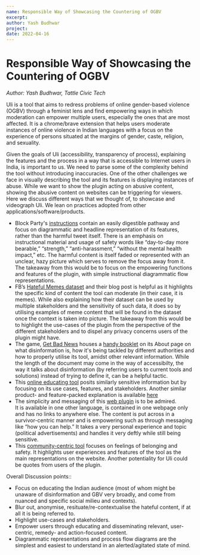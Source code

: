 ```yaml
---
name: Responsible Way of Showcasing the Countering of OGBV
excerpt:
author: Yash Budhwar
project:
date: 2022-04-16
---
```



<ContentPageShell>

# Responsible Way of Showcasing the Countering of OGBV

_Author: Yash Budhwar, Tattle Civic Tech_

Uli is a tool that aims to redress problems of online gender-based violence (OGBV) through a feminist lens and find empowering ways in which moderation can empower multiple users, especially the ones that are most affected. It is a chrome/brave extension that helps users moderate instances of online violence in Indian languages with a focus on the experience of persons situated at the margins of gender, caste, religion, and sexuality.

Given the goals of Uli (accessibility, transparency of process), explaining the features and the process in a way that is accessible to Internet users in India, is important to us. We need to parse some of the complexity behind the tool without introducing inaccuracies. One of the other challenges we face in visually describing the tool and its features is displaying instances of abuse. While we want to show the plugin acting on abusive content, showing the abusive content on websites can be triggering for viewers. Here we discuss different ways that we thought of, to showcase and videograph Uli. We lean on practices adopted from other applications/software/products.

- Block Party's [instructions](https://www.blockpartyapp.com/how-it-works/) contain an easily digestible pathway and focus on diagrammatic and headline representation of its features, rather than the harmful tweet itself. There is an emphasis on instructional material and usage of safety words like “day-to-day more bearable,” “strength,” “anti-harassment,” “without the mental health impact,” etc. The harmful content is itself faded or represented with an unclear, hazy picture which serves to remove the focus away from it. The takeaway from this would be to focus on the empowering functions and features of the plugin, with simple instructional diagrammatic flow representations.
- FB’s [Hateful Memes dataset](https://ai.facebook.com/blog/hateful-memes-challenge-and-data-set/) and their blog post is helpful as it highlights the specific kind of content the tool can moderate (in their case, it is memes). While also explaining how their dataset can be used by multiple stakeholders and the sensitivity of such data, it does so by utilising examples of meme content that will be found in the dataset once the context is taken into picture. The takeaway from this would be to highlight the use-cases of the plugin from the perspective of the different stakeholders and to dispel any privacy concerns users of the plugin might have.
- The game, [Get Bad News](https://www.getbadnews.com/#intro) houses a [handy booklet](https://www.getbadnews.com/wp-content/uploads/2019/03/Bad-News-Game-info-sheet-for-educators-English.pdf) on its About page on what disinformation is, how it's being tackled by different authorities and how to properly utilise its tool, amidst other relevant information. While the length of the document may come in the way of accessibilty, the way it talks about disinformation (by referring users to current tools and solutions) instead of trying to define it, can be a helpful tactic.
- This [online educating tool](https://get.checkology.org/) posits similarly sensitive information but by focusing on its use cases, features, and stakeholders. Another similar product- and feature-packed explanation is available [here](https://idir.uta.edu/claimbuster/)
- The simplicity and messaging of this [web plugin](https://adobserver.org/) is to be admired.\
  It is available in one other language, is contained in one webpage only and has no links to anywhere else. The content is put across in a survivor-centric manner and is empowering such as through messaging like “how you can help.” It takes a very personal experience and topic (political advertisements) and handles it very deftly while still being sensitive.
- This [community-centric tool](https://iheartmob.org/) focuses on feelings of belonging and safety. It highlights user experiences and features of the tool as the main representations on the website. Another potentiality for Uli could be quotes from users of the plugin.

Overall Discussion points::

- Focus on educating the Indian audience (most of whom might be unaware of disinformation and GBV very broadly, and come from nuanced and specific social milieu and contexts).
- Blur out, anonymise, resituate/re-contextualise the hateful content, if at all it is being referred to.
- Highlight use-cases and stakeholders.
- Empower users through educating and disseminating relevant, user-centric, remedy- and action-focused content.
- Diagrammatic representations and process flow diagrams are the simplest and easiest to understand in an alerted/agitated state of mind.

</ContentPageShell>